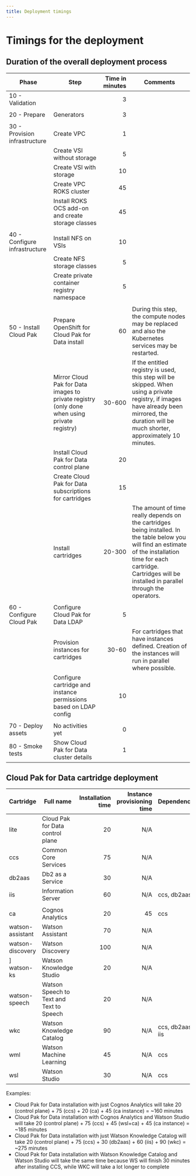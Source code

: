 ```yaml
---
title: Deployment timings
---
```


# Timings for the deployment

## Duration of the overall deployment process

| Phase | Step  | Time in minutes | Comments |
| --- | ----  | -----:| --- |
| 10 - Validation |  | 3 | |
| | | | |
| 20 - Prepare | Generators    |  3 | |
| | | | |
| 30 - Provision infrastructure | Create VPC | 1 | |
|  | Create VSI without storage | 5 | |
|  | Create VSI with storage | 10 | |
|  | Create VPC ROKS cluster | 45 | |
|  | Install ROKS OCS add-on and create storage classes | 45 | |
| | | | |
| 40 - Configure infrastructure | Install NFS on VSIs | 10 | |
| | Create NFS storage classes | 5 | |
| | Create private container registry namespace | 5 | |
| | | | |
| 50 - Install Cloud Pak | Prepare OpenShift for Cloud Pak for Data install | 60 | During this step, the compute nodes may be replaced and also the Kubernetes services may be restarted. |
| | Mirror Cloud Pak for Data images to private registry (only done when using private registry) | 30-600 | If the entitled registry is used, this step will be skipped. When using a private registry, if images have already been mirrored, the duration will be much shorter, approximately 10 minutes. |
| | Install Cloud Pak for Data control plane | 20 | |
| | Create Cloud Pak for Data subscriptions for cartridges | 15 | |
| | Install cartridges | 20-300 | The amount of time really depends on the cartridges being installed. In the table below you will find an estimate of the installation time for each cartridge. Cartridges will be installed in parallel through the operators. |
| | | | |
| 60 - Configure Cloud Pak | Configure Cloud Pak for Data LDAP | 5 | |
| | Provision instances for cartridges | 30-60 | For cartridges that have instances defined. Creation of the instances will run in parallel where possible. |
| | Configure cartridge and instance permissions based on LDAP config | 10 | |
| | | | |
| 70 - Deploy assets | No activities yet | 0 | |
| 80 - Smoke tests | Show Cloud Pak for Data cluster details | 1 | |

## Cloud Pak for Data cartridge deployment

| Cartridge | Full name  | Installation time | Instance provisioning time | Dependencies |
| --- | ----  | -----:| ---: | --- |
| lite | Cloud Pak for Data control plane | 20 | N/A | |
| ccs | Common Core Services | 75 | N/A | |
| db2aas | Db2 as a Service | 30 | N/A | |
| iis | Information Server | 60 | N/A | ccs, db2aas |
| | | | | |
| ca | Cognos Analytics | 20 | 45 | ccs |
| watson-assistant | Watson Assistant | 70 | N/A | |
| watson-discovery | Watson Discovery | 100 | N/A | |
] watson-ks | Watson Knowledge Studio | 20 | N/A | |
| watson-speech | Watson Speech to Text and Text to Speech | 20 | N/A | |
| wkc | Watson Knowledge Catalog | 90 | N/A | ccs, db2aas, iis |
| wml | Watson Machine Learning | 45 | N/A | ccs |
| wsl | Watson Studio | 30 | N/A | ccs |

Examples:
* Cloud Pak for Data installation with just Cognos Analytics will take 20 (control plane) + 75 (ccs) + 20 (ca) + 45 (ca instance) = ~160 minutes
* Cloud Pak for Data installation with Cognos Analytics and Watson Studio will take 20 (control plane) + 75 (ccs) + 45 (wsl+ca) + 45 (ca instance) = ~185 minutes
* Cloud Pak for Data installation with just Watson Knowledge Catalog will take 20 (control plane) + 75 (ccs) + 30 (db2aas) + 60 (iis) + 90 (wkc) = ~275 minutes
* Cloud Pak for Data installation with Watson Knowledge Catalog and Watson Studio will take the same time because WS will finish 30 minutes after installing CCS, while WKC will take a lot longer to complete


